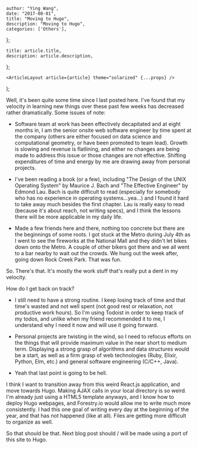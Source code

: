 

    author: "Ying Wang",
    date: "2017-08-01",
    title: "Moving to Hugo",
    description: "Moving to Hugo",
    categories: ['Others'],
};

    title: article.title,
    description: article.description,
};

    <ArticleLayout article={article} theme="solarized" {...props} />
);

Well, it's been quite some time since I last posted here. I've found that my velocity in learning new things over these past few weeks has decreased rather dramatically. Some issues of note:

- Software team at work has been effectively decapitated and at eight months in, I am the senior onsite web software engineer by time spent at the company (others are either focused on data science and computational geometry, or have been promoted to team lead). Growth is slowing and revenue is flatlining, and either no changes are being made to address this issue or those changes are not effective. Shifting expenditures of time and energy by me are drawing away from personal projects.

- I've been reading a book (or a few), including "The Design of the UNIX Operating System" by Maurice J. Bach and "The Effective Engineer" by Edmond Lau. Bach is quite difficult to read (especially for somebody who has no experience in operating systems...yea...) and I found it hard to take away much besides the first chapter. Lau is really easy to read (because it's about reach, not writing specs), and I think the lessons there will be more applicable in my daily life.

- Made a few friends here and there, nothing too concrete but there are the beginnings of some roots. I got stuck at the Metro during July 4th as I went to see the fireworks at the National Mall and they didn't let bikes down onto the Metro. A couple of other bikers got there and we all went to a bar nearby to wait out the crowds. We hung out the week after, going down Rock Creek Park. That was fun.

So. There's that. It's mostly the work stuff that's really put a dent in my velocity.

How do I get back on track?

- I still need to have a strong routine. I keep losing track of time and that time's wasted and not well spent (not good rest or relaxation, not productive work hours). So I'm using Todoist in order to keep track of my todos, and unlike when my friend recommended it to me, I understand why I need it now and will use it going forward.

- Personal projects are twisting in the wind, so I need to refocus efforts on the things that will provide maximum value in the near short to medium term. Displaying a strong grasp of algorithms and data structures would be a start, as well as a firm grasp of web technologies (Ruby, Elixir, Python, Elm, etc.) and general software engineering (C/C++, Java).

- Yeah that last point is going to be hell.

I think I want to transition away from this weird React.js application, and move towards Hugo. Making AJAX calls in your local directory is so weird. I'm already just using a HTML5 template anyways, and I know how to deploy Hugo webpages, and Forestry.io would allow me to write much more consistently. I had this one goal of writing every day at the beginning of the year, and that has not happened (like at all). Files are getting more difficult to organize as well.

So that should be that. Next blog post should / will be made using a port of this site to Hugo.
